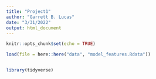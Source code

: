 ```yaml
---
title: "Project1"
author: "Garrett B. Lucas"
date: "3/31/2022"
output: html_document
---
```


```r
knitr::opts_chunk$set(echo = TRUE)

load(file = here::here("data", "model_features.Rdata"))
```



```r

```



```r
library(tidyverse)
```


